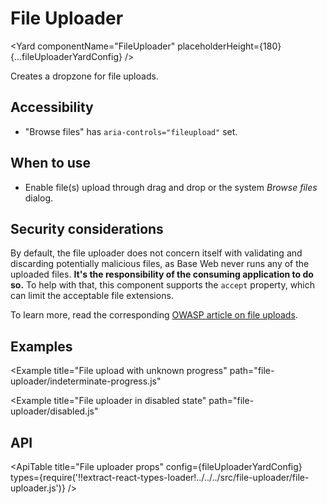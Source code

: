 <!--
Copyright (c) 2018-2020 Uber Technologies, Inc.

This source code is licensed under the MIT license found in the
LICENSE file in the root directory of this source tree.
-->






# File Uploader

<Yard
  componentName="FileUploader"
  placeholderHeight={180}
  {...fileUploaderYardConfig}
/>

Creates a dropzone for file uploads.

## Accessibility

- "Browse files" has `aria-controls="fileupload"` set.

## When to use

- Enable file(s) upload through drag and drop or the system _Browse files_ dialog.

## Security considerations

By default, the file uploader does not concern itself with validating and discarding potentially malicious files, as Base Web never runs any of the uploaded files. **It's the responsibility of the consuming application to do so.** To help with that, this component supports the `accept` property, which can limit the acceptable file extensions.

To learn more, read the corresponding [OWASP article on file uploads](https://www.owasp.org/index.php/Unrestricted_File_Upload).

## Examples

<Example title="File uploader basic usage" path="file-uploader/basic.js">
  <FileUploaderBasic />
</Example>

<Example title="File upload with error" path="file-uploader/error.js">
  <FileUploaderError />
</Example>

<Example
  title="File upload with unknown progress"
  path="file-uploader/indeterminate-progress.js"
>
  <FileUploaderIndeterminate />
</Example>

<Example
  title="File uploader in disabled state"
  path="file-uploader/disabled.js"
>
  <FileUploaderDisabled />
</Example>

<Example title="File uploader with overrides" path="file-uploader/overrides.js">
  <FileUploaderOverrides />
</Example>

## API

<ApiTable
  title="File uploader props"
  config={fileUploaderYardConfig}
  types={require('!!extract-react-types-loader!../../../src/file-uploader/file-uploader.js')}
/>

<Exports
  component={FileUploaderExports}
  title="File uploader exports"
  path="baseui/file-uploader"
/>
